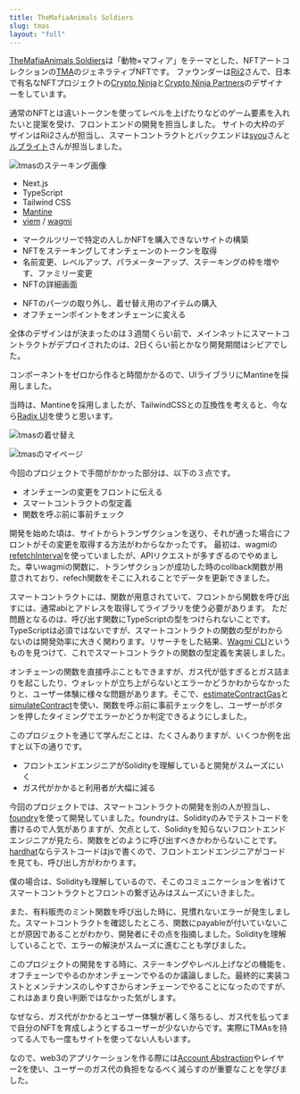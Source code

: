 ```yaml
---
title: TheMafiaAnimals Soldiers
slug: tmas
layout: "full"
---
```


[TheMafiaAnimals Soldiers](https://opensea.io/collection/the-mafia-animals-soldiers-)は「動物×マフィア」をテーマとした、NFTアートコレクションの[TMA](https://opensea.io/collection/themafiaanimals)のジェネラティブNFTです。 ファウンダーは[Rii2](https://twitter.com/rii2_4)さんで、日本で有名なNFTプロジェクトの[Crypto Ninja](https://www.ninja-dao.com/)と[Crypto Ninja Partners](https://www.cryptoninja-partners.xyz/)のデザイナーをしています。

通常のNFTとは違いトークンを使ってレベルを上げたりなどのゲーム要素を入れたいと提案を受け、フロントエンドの開発を担当しました。
サイトの大枠のデザインはRii2さんが担当し、スマートコントラクトとバックエンドは[syou](https://twitter.com/nft_syou)さんと[ルブライト](https://twitter.com/lavulite_eng)さんが担当しました。

<Image
  src="/image/about/tmas-staking.webp"
  alt="tmasのステーキング画像"
  width={724}
  height={1310}
/>

<FullPageH2 title="STACK" />

- Next.js
- TypeScript
- Tailwind CSS
- [Mantine](https://mantine.dev/)
- [viem](https://viem.sh/) / [wagmi](https://wagmi.sh/)

<FullPageH2 title="実装した機能" />

<FullPageH3 title="初期の機能" />

- マークルツリーで特定の人しかNFTを購入できないサイトの構築
- NFTをステーキングしてオンチェーンのトークンを取得
- 名前変更、レベルアップ、パラメーターアップ、ステーキングの枠を増やす、ファミリー変更
- NFTの詳細画面

<FullPageH3 title="追加機能" />

- NFTのパーツの取り外し、着せ替え用のアイテムの購入
- オフチェーンポイントをオンチェーンに変える

全体のデザインはが決まったのは３週間くらい前で、メインネットにスマートコントラクトがデプロイされたのは、2日くらい前とかなり開発期間はシビアでした。

コンポーネントをゼロから作ると時間かかるので、UIライブラリにMantineを採用しました。

当時は、Mantineを採用しましたが、TailwindCSSとの互換性を考えると、今なら[Radix UI](https://www.radix-ui.com/)を使うと思います。

<Image
  src="/image/about/tmas-closet.webp"
  alt="tmasの着せ替え"
  width={724}
  height={392}
/>

<Image
  src="/image/about/tmas-account.webp"
  alt="tmasのマイページ"
  width={724}
  height={392}
/>

<FullPageH2 title="スポットライト" />

今回のプロジェクトで手間がかかった部分は、以下の３点です。

- オンチェーンの変更をフロントに伝える
- スマートコントラクトの型定義
- 関数を呼ぶ前に事前チェック

<FullPageH3 title="オンチェーンの変更をフロントに伝える" />

開発を始めた頃は、サイトからトランザクションを送り、それが通った場合にフロントがその変更を取得する方法がわからなかったです。
最初は、wagmiの[refetchInterval](https://wagmi.sh/react/api/hooks/useReadContract#refetchinterval)を使っていましたが、APIリクエストが多すぎるのでやめました。幸いwagmiの関数に、トランザクションが成功した時のcollback関数が用意されており、refech関数をそこに入れることでデータを更新できました。

<FullPageH3 title="スマートコントラクトの型定義" />

スマートコントラクトには、関数が用意されていて、フロントから関数を呼び出すには、通常abiとアドレスを取得してライブラリを使う必要があります。
ただ問題となるのは、呼び出す関数にTypeScriptの型をつけられないことです。TypeScriptは必須ではないですが、スマートコントラクトの関数の型がわからないのは開発効率に大きく関わります。リサーチをした結果、[Wagmi CLI](https://wagmi.sh/cli/getting-started)というものを見つけて、これでスマートコントラクトの関数の型定義を実装しました。

<FullPageH3 title="関数を呼ぶ前に事前チェック" />

オンチェーンの関数を直接呼ぶこともできますが、ガス代が低すぎるとガス詰まりを起こしたり、ウォレットが立ち上がらないとエラーかどうかわからなかったりと、ユーザー体験に様々な問題があります。そこで、[estimateContractGas](https://viem.sh/docs/contract/estimateContractGas.html)と[simulateContract](https://viem.sh/docs/contract/simulateContract.html)を使い、関数を呼ぶ前に事前チェックをし、ユーザーがボタンを押したタイミングでエラーかどうか判定できるようにしました。

<FullPageH2 title="ファウンダーからのコメント" />

<X id="1645617578231070720" />

<X id="1740680914827616332" />

<X id="1740680917654618291" />

<FullPageH2 title="学んだこと" />

このプロジェクトを通じて学んだことは、たくさんありますが、いくつか例を出すと以下の通りです。

- フロントエンドエンジニアがSolidityを理解していると開発がスムーズにいく
- ガス代がかかると利用者が大幅に減る

<FullPageH3 title="フロントエンドエンジニアがSolidityを理解していると開発がスムーズにいく" />

今回のプロジェクトでは、スマートコントラクトの開発を別の人が担当し、[foundry](https://book.getfoundry.sh/)を使って開発していました。foundryは、Solidityのみでテストコードを書けるので人気がありますが、欠点として、Solidityを知らないフロントエンドエンジニアが見たら、関数をどのように呼び出すべきかわからないことです。[hardhat](https://hardhat.org/)ならテストコードはjsで書くので、フロントエンドエンジニアがコードを見ても、呼び出し方がわかります。

僕の場合は、Solidityも理解しているので、そこのコミュニケーションを省けてスマートコントラクトとフロントの繋ぎ込みはスムーズにいきました。

また、有料販売のミント関数を呼び出した時に、見慣れないエラーが発生しました。スマートコントラクトを確認したところ、関数にpayableが付いていないことが原因であることがわかり、開発者にその点を指摘しました。Solidityを理解していることで、エラーの解決がスムーズに進むことも学びました。

<FullPageH3 title="ガス代がかかると利用者が大幅に減る" />

このプロジェクトの開発をする時に、ステーキングやレベル上げなどの機能を、オフチェーンでやるのかオンチェーンでやるのか議論しました。最終的に実装コストとメンテナンスのしやすさからオンチェーンでやることになったのですが、これはあまり良い判断ではなかった気がします。

なぜなら、ガス代がかかるとユーザー体験が著しく落ちるし、ガス代を払ってまで自分のNFTを育成しようとするユーザーが少ないからです。実際にTMAsを持ってる人でも一度もサイトを使ってない人もいます。

なので、web3のアプリケーションを作る際には[Account Abstraction](https://tech.hashport.io/4143/)やレイヤー2を使い、ユーザーのガス代の負担をなるべく減らすのが重要なことを学びました。
